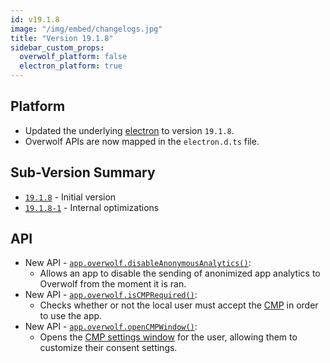 ```yaml
---
id: v19.1.8
image: "/img/embed/changelogs.jpg"
title: "Version 19.1.8"
sidebar_custom_props:
  overwolf_platform: false
  electron_platform: true
---
```


## Platform

- Updated the underlying [electron](https://npmjs.com/package/electron) to version `19.1.8`.
- Overwolf APIs are now mapped in the `electron.d.ts` file.

## Sub-Version Summary

- [`19.1.8`](https://www.npmjs.com/package/@overwolf/ow-electron/v/19.1.8) - Initial version
- [`19.1.8-1`](https://www.npmjs.com/package/@overwolf/ow-electron/v/19.1.8-1) - Internal optimizations

## API

- New API - [`app.overwolf.disableAnonymousAnalytics()`](/tools/ow-electron#anonymous-analytics):
  - Allows an app to disable the sending of anonimized app analytics to Overwolf from the moment it is ran.
- New API - [`app.overwolf.isCMPRequired()`](/api/electron/consent-management-platform):
  - Checks whether or not the local user must accept the [CMP](/tools/ow-electron/consent-management-platform) in order to use the app.
- New API - [`app.overwolf.openCMPWindow()`](/api/electron/consent-management-platform):
  - Opens the [CMP settings window](/tools/ow-electron/consent-management-platform) for the user, allowing them to customize their consent settings.
